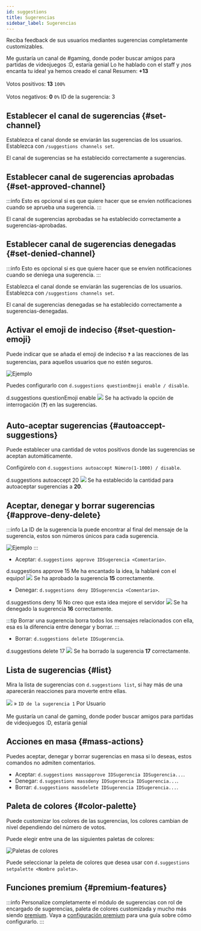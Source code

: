 ---
id: suggestions
title: Sugerencias
sidebar_label: Sugerencias
---

Reciba feedback de sus usuarios mediantes sugerencias completamente customizables.

<DiscordMessages>
  <discord-message author="D-Safe" avatar="https://i.imgur.com/FFBgOWE.png" bot='true' verified='true'>
      <discord-embed slot="embeds" author-image="https://cdn.discordapp.com/embed/avatars/4.png" author-name="Usuario#0000" color="#a9eda4">
                            Me gustaría un canal de #gaming, donde poder buscar amigos para partidas de videojuegos :D, estaría genial
        <discord-embed-fields slot="fields">
        <discord-embed-field field-title="Comentario del staff" inline="1" inline-index="1">Lo he hablado con el staff y ¡nos encanta tu idea! ya hemos creado el canal
        </discord-embed-field>
        <discord-embed-field field-title="Estadísticas" inline="2" inline-index="2">
                                    Resumen: <b>+13</b><br></br>
                                    Votos positivos: <b>13</b> <code>100%</code><br></br>
                                    Votos negativos: <b>0</b> <code>0%</code>
        </discord-embed-field>
        </discord-embed-fields>
        <discord-embed-footer slot="footer" timestamp="12/01/2020">ID de la sugerencia: 3</discord-embed-footer>
      </discord-embed>
      <discord-reactions slot="reactions">
        <discord-reaction emoji="/svg/emojis/thumbsup.svg" name="👍" count="13" reacted/>
        <discord-reaction emoji="/svg/emojis/thumbsdown.svg" name="👎" count="0"/>
      </discord-reactions>
      </discord-message>
</DiscordMessages>

## Establecer el canal de sugerencias {#set-channel}
Establezca el canal donde se enviarán las sugerencias de los usuarios.
Establezca con `/suggestions channels set`.

<DiscordMessages>
  <discord-message profile="bot">
    <discord-command slot="reply" profile="user" command="/suggestions channels"></discord-command>
    <discord-custom-emoji name="checknew"></discord-custom-emoji> El canal de sugerencias se ha establecido correctamente a <discord-mention type="channel">sugerencias</discord-mention>.
  </discord-message>
</DiscordMessages>

## Establecer canal de sugerencias aprobadas {#set-approved-channel}
:::info
Esto es opcional si es que quiere hacer que se envíen notificaciones cuando se aprueba una sugerencia.
:::

<DiscordMessages>
  <discord-message profile="bot">
    <discord-command slot="reply" profile="user" command="/suggestions channels"></discord-command>
    <discord-custom-emoji name="checknew"></discord-custom-emoji> El canal de sugerencias aprobadas se ha establecido correctamente a <discord-mention type="channel">sugerencias-aprobadas</discord-mention>.
  </discord-message>
</DiscordMessages>

## Establecer canal de sugerencias denegadas {#set-denied-channel}
:::info
Esto es opcional si es que quiere hacer que se envíen notificaciones cuando se deniega una sugerencia.
:::

Establezca el canal donde se enviarán las sugerencias de los usuarios.
Establezca con `/suggestions channels set`.

<DiscordMessages>
  <discord-message profile="bot">
    <discord-command slot="reply" profile="user" command="/suggestions channels"></discord-command>
    <discord-custom-emoji name="checknew"></discord-custom-emoji> El canal de sugerencias denegadas se ha establecido correctamente a <discord-mention type="channel">sugerencias-denegadas</discord-mention>.
  </discord-message>
</DiscordMessages>

## Activar el emoji de indeciso {#set-question-emoji}
Puede indicar que se añada el emoji de indeciso `❓` a las reacciones de las sugerencias, para aquellos usuarios que no estén seguros.

![Ejemplo](https://i.imgur.com/ARFrHal.png)

Puedes configurarlo con `d.suggestions questionEmoji enable / disable`.

<DiscordMessages>
  <DiscordMessage author="Usuario" avatar="https://cdn.discordapp.com/embed/avatars/4.png">d.suggestions questionEmoji enable</DiscordMessage>
  <discord-message author="D-Safe" avatar="https://i.imgur.com/FFBgOWE.png" bot='true' verified='true'><img className="discord-emoji" src="https://cdn.discordapp.com/emojis/847563585025474643.png?v=1"></img> Se ha activado la opción de interrogación (❓) en las sugerencias.</discord-message>
</DiscordMessages>

## Auto-aceptar sugerencias {#autoaccept-suggestions}
Puede establecer una cantidad de votos positivos donde las sugerencias se aceptan automáticamente.

Configúrelo con `d.suggestions autoaccept Número(1-1000) / disable`.

<DiscordMessages>
  <DiscordMessage author="Usuario" avatar="https://cdn.discordapp.com/embed/avatars/4.png">d.suggestions autoaccept 20</DiscordMessage>
  <discord-message author="D-Safe" avatar="https://i.imgur.com/FFBgOWE.png" bot='true' verified='true'><img className="discord-emoji" src="https://cdn.discordapp.com/emojis/847563585025474643.png?v=1"></img> Se ha establecido la cantidad para autoaceptar sugerencias a <b>20</b>.</discord-message>
</DiscordMessages>

## Aceptar, denegar y borrar sugerencias {#approve-deny-delete}
:::info
La ID de la sugerencia la puede encontrar al final del mensaje de la sugerencia, estos son números únicos para cada sugerencia.

![Ejemplo](https://i.imgur.com/y0wOy7i.png)
:::

* Aceptar: `d.suggestions approve IDSugerencia <Comentario>`.

<DiscordMessages>
  <DiscordMessage author="Usuario" avatar="https://cdn.discordapp.com/embed/avatars/4.png">d.suggestions approve 15 Me ha encantado la idea, la hablaré con el equipo!</DiscordMessage>
  <discord-message author="D-Safe" avatar="https://i.imgur.com/FFBgOWE.png" bot='true' verified='true'><img className="discord-emoji" src="https://cdn.discordapp.com/emojis/847563585025474643.png?v=1"></img> Se ha aprobado la sugerencia <b>15</b> correctamente.</discord-message>
</DiscordMessages>


* Denegar: `d.suggestions deny IDSugerencia <Comentario>`.

<DiscordMessages>
  <DiscordMessage author="Usuario" avatar="https://cdn.discordapp.com/embed/avatars/4.png">d.suggestions deny 16 No creo que esta idea mejore el servidor</DiscordMessage>
  <discord-message author="D-Safe" avatar="https://i.imgur.com/FFBgOWE.png" bot='true' verified='true'><img className="discord-emoji" src="https://cdn.discordapp.com/emojis/847563585025474643.png?v=1"></img> Se ha denegado la sugerencia <b>16</b> correctamente.</discord-message>
</DiscordMessages>


:::tip
Borrar una sugerencia borra todos los mensajes relacionados con ella, esa es la diferencia entre denegar y borrar.
:::

* Borrar: `d.suggestions delete IDSugerencia`.

<DiscordMessages>
  <DiscordMessage author="Usuario" avatar="https://cdn.discordapp.com/embed/avatars/4.png">d.suggestions delete 17</DiscordMessage>
  <discord-message author="D-Safe" avatar="https://i.imgur.com/FFBgOWE.png" bot='true' verified='true'><img className="discord-emoji" src="https://cdn.discordapp.com/emojis/847563585025474643.png?v=1"></img> Se ha borrado la sugerencia <b>17</b> correctamente.</discord-message>
</DiscordMessages>


## Lista de sugerencias {#list}
Mira la lista de sugerencias con `d.suggestions list`, si hay más de una aparecerán reacciones para moverte entre ellas.

<DiscordMessages>
  <discord-message author="D-Safe" avatar="https://i.imgur.com/FFBgOWE.png" bot='true' verified='true'>
      <discord-embed slot="embeds" color="#5865F2" embed-title="Sugerencias pendientes" thumbnail="https://i.imgur.com/sdtCxV3.png">
      <discord-embed-description slot="description"><img className="discord-emoji" src="https://cdn.discordapp.com/emojis/779658830421557290.png?v=1"></img> » <code>ID de la sugerencia 1</code> Por <discord-mention type="user">Usuario</discord-mention><br></br>Me gustaría un canal de <discord-mention type="channel">gaming</discord-mention>, donde poder buscar amigos para partidas de videojuegos :D, estaría genial</discord-embed-description>
      <discord-embed-footer slot="footer" timestamp="12/01/2020"></discord-embed-footer>
      </discord-embed>
      </discord-message>
</DiscordMessages>

## Acciones en masa {#mass-actions}
Puedes aceptar, denegar y borrar sugerencias en masa si lo deseas, estos comandos no admiten comentarios.

* Aceptar: `d.suggestions massapprove IDSugerencia IDSugerencia...`.
* Denegar: `d.suggestions massdeny IDSugerencia IDSugerencia...`.
* Borrar: `d.suggestions massdelete IDSugerencia IDSugerencia...`.

## Paleta de colores {#color-palette}
Puede customizar los colores de las sugerencias, los colores cambian de nivel dependiendo del número de votos.

Puede elegir entre una de las siguientes paletas de colores:

![Paletas de colores](https://i.imgur.com/e0wPvwV.png)

Puede seleccionar la peleta de colores que desea usar con `d.suggestions setpalette <Nombre paleta>`.

## Funciones premium {#premium-features}
:::info
Personalize completamente el módulo de sugerencias con rol de encargado de sugerencias, paleta de colores customizada y mucho más siendo [premium](../premium/).
Vaya a [configuración premium](../premium/#suggestions) para una guía sobre cómo configurarlo.
:::
